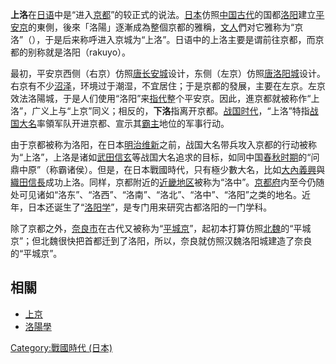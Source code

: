 {{About|日本史的称谓|古称“上洛”的中国地名|商州区}}
{{unreferenced|time=2015-12-24T14:20:57+00:00}}
{{japanese|japanese=上洛|kana=じょうらく|romaji=jōraku}}
'''上洛'''在[[日语|日语]]中是“进入[[京都|京都]]”的较正式的说法。[[日本|日本]]仿照[[中国古代|中国古代]]的国都[[洛阳|洛阳]]建立[[平安京|平安京]]的東側，後來「洛陽」逐漸成為整個京都的雅稱，[[文人|文人]]們对它雅称为“京洛”（{{lang|ja|けいらく}}），于是后来称呼进入京城为“上洛”。日语中的上洛主要是谓前往京都，而京都的别称就是洛阳（rakuyo）。

最初，平安京西侧（右京）仿照[[唐长安城|唐长安城]]设计，东侧（左京）仿照[[唐洛阳城|唐洛阳城]]设计。右京有不少[[沼泽|沼泽]]，环境过于潮湿，不宜居住；于是京都的發展，主要在左京。左京效法洛陽城，于是人们使用“洛阳”来[[指代|指代]]整个平安京。因此，進京都就被称作“上洛”，广义上与“上京”同义；相反的，'''下洛'''指离开京都。[[战国时代_(日本)|战国时代]]，“上洛”特指[[战国大名|战国大名]]率領军队开进京都、宣示其[[霸主|霸主]]地位的军事行动。

由于京都被称为洛阳，在日本[[明治维新|明治维新]]之前，战国大名带兵攻入京都的行动被称为“上洛”，上洛是诸如[[武田信玄|武田信玄]]等战国大名追求的目标，如同中国[[春秋时期|春秋时期]]的“问鼎中原”（称霸诸侯）。但是，在日本戰國時代，只有極少數大名，比如[[大內義興|大內義興]]與[[織田信長|織田信長]]成功上洛。同样，京都附近的[[近畿地区|近畿地区]]被称为“洛中”。[[京都府|京都府]]内至今仍随处可见诸如“洛东”、“洛西”、“洛南”、“洛北”、“洛中”、“洛阳”之类的地名。近年，日本还诞生了“[[洛阳学|洛阳学]]”，是专门用来研究古都洛阳的一门学科。

除了京都之外，[[奈良市|奈良市]]在古代又被称为“[[平城京|平城京]]”，起初本打算仿照[[北魏|北魏]]的“平城京”；但北魏很快把首都迁到了洛阳，所以，奈良就仿照汉魏洛阳城建造了奈良的“平城京”。

== 相關 ==
*[[上京|上京]]
*[[洛陽學|洛陽學]]

[[Category:戰國時代_(日本)|Category:戰國時代 (日本)]]